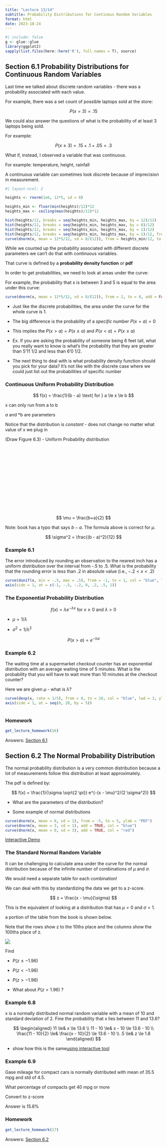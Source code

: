 ```yaml
---
title: "Lecture 13/14"
subtitle: Probability Distributions for Continous Random Variables
format: html
date: 2023-10-24
---
```


```r
#| include: false
g <- glue::glue
library(ggplot2)
sapply(list.files(here::here('R'), full.names = T), source)
```

## Section 6.1 Probability Distributions for Continuous Random Variables

Last time we talked about discrete random variables - there was a probability associated with each value.

For example, there was a set count of possible laptops sold at the store:

$$
P(x = 3) = .15
$$

We could also answer the questions of what is the probability of at least 3 laptops being sold.

For example:

$$
P(x \ge 3) = .15 + .1 + .05 = .3
$$

What if, instead, I observed a variable that was continuous.

For example: temperature, height, rainfall

A continuous variable can sometimes look discrete because of imprecision in measurement.

```r
#| layout-ncol: 2

heights <- rnorm(1e6, 12*5, sd = 8)

heights_min <- floor(min(heights)/12)*12
heights_max <- ceiling(max(heights)/12)*12

hist(heights/12, breaks = seq(heights_min, heights_max, by = 12)/12)
hist(heights/12, breaks = seq(heights_min, heights_max, by = 6)/12)
hist(heights/12, breaks = seq(heights_min, heights_max, by = 1)/12)
hist(heights/12, breaks = seq(heights_min, heights_max, by = 1)/12, freq = FALSE)
curve(dnorm(x, mean = 12*5/12, sd = 8/(12)), from = heights_min/12, to = heights_max/12, add = TRUE, col = "blue", lwd = 3)
```

While we counted up the probability associated with different discrete parameters we can't do that with continuous variables.

That curve is defined by a **probability density function** or **pdf**

In order to get probabilities, we need to look at areas under the curve:

For example, the probability that x is between 3 and 5 is equal to the area under this curve:

```r
curve(dnorm(x, mean = 12*5/12, sd = 8/(12)), from = 2, to = 8, add = FALSE, col = "blue", lwd = 3, ylab = "f(x)")

```

-   Just like the discrete probabilities, the area under the curve for the whole curve is 1.

-   The big difference is the probability of a *specific* number $P(x = a) = 0$

-   This implies the $P(x \gt a) = P(x \ge a)$ and $P(x \lt a) = P(x \le a)$

-   Ex. If you are asking the probability of someone being 6 feet tall, what you really want to know is what's the probability that they are greater than 5'11 1/2 and less than 6'0 1/2.

-   The next thing to deal with is what probability density function should you pick for your data? It's not like with the discrete case where we could just list out the probabilities of specific number

### Continuous Uniform Probability Distribution

$$
f(x) = \frac{1}{b - a} \text{ for } a \le x \le b
$$

x can only run from a to b

*a* and \*b are parameters

Notice that the distribution is *constant* - does not change no matter what value of x we plug in

(Draw Figure 6.3) - Uniform Probability distribution\
\
\
\
\
\
\
\
\
\
\
\
\
\

$$
\mu = \frac{b+a}{2}
$$

Note: book has a typo that says $b - a$. The formula above is correct for $\mu$.

$$
\sigma^2 = \frac{(b - a)^2}{12}
$$

### Example 6.1

The error introduced by rounding an observation to the nearest inch has a uniform distribution over the interval from -.5 to .5. What is the probability that the rounding error is less than .2 in absolute value (i.e., $-.2 \lt x \lt .2$)

```r

curve(dunif(x, min = -.5, max = .5), from = -1, to = 1, col = "blue", lwd = 3, ylab = "f(x)", xaxt = 'n')
axis(side = 1, at = c(-1, -.5, -.2, 0, .2, .5, 1))

```

### The Exponential Probability Distribution

$$
f(x) = \lambda e^{-\lambda x} \text{ for } x \ge 0 \text{ and } \lambda > 0
$$

-   $\mu = 1/\lambda$

-   $\sigma^2 = 1/\lambda^2$

$$
P(x > a) = e^{-\lambda a}
$$

### Example 6.2

The waiting time at a supermarket checkout counter has an exponential distribution with an average waiting time of 5 minutes. What is the probability that you will have to wait more than 10 minutes at the checkout counter?

Here we are given $\mu$ - what is $\lambda$?

```r
curve(dexp(x, rate = 1/5), from = 0, to = 20, col = "blue", lwd = 3, ylab = "f(x)", xaxt = 'n')
axis(side = 1, at = seq(0, 20, by = 5))
  
```

### Homework

```r
get_lecture_homework(16)
```

Answers: [Section 6.1](/homework/chapter-06.qmd#section-1)

## Section 6.2 The Normal Probability Distribution

The normal probability distribution is a very common distribution because a lot of measurements follow this distribution at least approximately.

The pdf is defined by:

$$
f(x) = \frac{1}{\sigma \sqrt{2 \pi}} e^{-(x - \mu)^2/(2 \sigma^2)}
$$

-   What are the parameters of the distribution?

-   Some example of normal distributions

```r
curve(dnorm(x, mean = 0, sd = 1), from = -5, to = 5, ylab = "PDF")
curve(dnorm(x, mean = 3, sd = 1), add = TRUE, col = "blue")
curve(dnorm(x, mean = 0, sd = 3), add = TRUE, col = "red")
```

[Interactive Demo](https://shiny.stat.lsa.umich.edu/pvals/)

### The Standard Normal Random Variable

It can be challenging to calculate area under the curve for the normal distribution because of the infinite number of combinations of $\mu$ and $\sigma$.

We would need a separate table for each combination!

We can deal with this by standardizing the data we get to a z-score.

$$
z = \frac{x - \mu}{\sigma}
$$

This is the equivalent of looking at a distribution that has $\mu = 0$ and $\sigma = 1$.

a portion of the table from the book is shown below.

Note that the rows show z to the 10ths place and the columns show the 100ths place of z.

![](images/paste-3.png)

Find

-   $P(z\le -1.96)$

-   $P(z\lt -1.96)$

-   $P(z\gt -1.96)$

-   What about $P(z > 1.96)$ ?

### Example 6.8

x is a normally distributed normal random variable with a mean of 10 and standard deviation of 2. Fine the probability that x lies between 11 and 13.6?

$$
\begin{aligned}
11 \le& x \le 13.6 \\
11 - 10 \le& x - 10 \le 13.6 - 10 \\
\frac{11 - 10}{2} \le& \frac{x - 10}{2} \le 13.6 - 10 \\
.5 \le& z \le 1.8
\end{aligned}
$$

-   show how this is the same[ using interactive tool](https://shiny.stat.lsa.umich.edu/pvals/)

### Example 6.9

Gase mileage for compact cars is normally distributed with mean of 35.5 mpg and std of 4.5.

What percentage of compacts get 40 mpg or more

Convert to z-score

Answer is 15.8%

### Homework

```r
get_lecture_homework(17)
```

Answers: [Section 6.2](/homework/chapter-06.qmd#section-2)